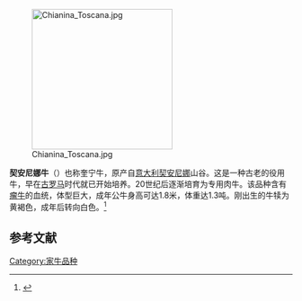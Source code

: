 [[File:Chianina_Toscana.jpg|250px]]

'''契安尼娜牛'''（{{lang-it|Chianina}}）也称奎宁牛，原产自[[意大利|意大利]][[契安尼娜|契安尼娜]]山谷。这是一种古老的役用牛，早在[[古罗马|古罗马]]时代就已开始培养。20世纪后逐渐培育为专用肉牛。该品种含有[[瘤牛|瘤牛]]的血统，体型巨大，成年公牛身高可达1.8米，体重达1.3吨。刚出生的牛犊为黄褐色，成年后转向白色。<ref>{{cite web | language = zh-hans | publisher = 中国畜牧业信息网 | title = 契安尼娜牛 | url = http://caaa.cn/show/newsarticle.php?ID=105151 | author = 陈幼春 | date = 2007-08-29 | accessdate = 2010-04-29 | archive-date = 2019-08-14 | archive-url = https://web.archive.org/web/20190814065734/http://www.caaa.cn/show/newsarticle.php?ID=105151 | dead-url = no }}</ref>

==参考文献==
<div class="references-small">
<references></references>
</div>
[[Category:家牛品种|Category:家牛品种]]